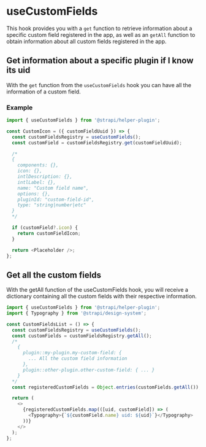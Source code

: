 <!--- useCustomFields.stories.mdx --->


<Meta title="hooks/useCustomFields" />

# useCustomFields

This hook provides you with a `get` function to retrieve information about a specific custom field registered in the app, as well as an `getAll` function to obtain information about all custom fields registered in the app.

## Get information about a specific plugin if I know its uid

With the `get` function from the `useCustomFields` hook you can have all the information of a custom field.

### Example

```js
import { useCustomFields } from '@strapi/helper-plugin';

const CustomIcon = ({ customFieldUuid }) => {
  const customFieldsRegistry = useCustomFields();
  const customField = customFieldsRegistry.get(customFieldUuid);

  /*
  {
    components: {},
    icon: {},
    intlDescription: {},
    intlLabel: {},
    name: "Custom field name",
    options: {},
    pluginId: "custom-field-id",
    type: "string|number|etc"
  }
  */

  if (customField?.icon) {
    return customFieldIcon;
  }

  return <Placeholder />;
};
```

## Get all the custom fields

With the getAll function of the useCustomFields hook, you will receive a dictionary containing all the custom fields with their respective information.

```js
import { useCustomFields } from '@strapi/helper-plugin';
import { Typography } from '@strapi/design-system';

const CustomFieldsList = () => {
  const customFieldsRegistry = useCustomFields();
  const customFields = customFieldsRegistry.getAll();
  /*
    {
      plugin::my-plugin.my-custom-field: {
        ... All the custom field information 
      },
      plugin::other-plugin.other-custom-field: { ... }
    }
  */
  const registeredCustomFields = Object.entries(customFields.getAll());

  return (
    <>
      {registeredCustomFields.map(([uid, customField]) => (
        <Typography>{`${customField.name} uid: ${uid}`}</Typography>
      ))}
    </>
  );
};
```
